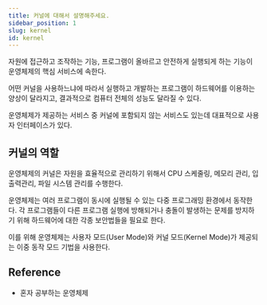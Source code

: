 ```yaml
---
title: 커널에 대해서 설명해주세요.
sidebar_position: 1
slug: kernel
id: kernel
---
```


자원에 접근하고 조작하는 기능, 프로그램이 올바르고 안전하게 실행되게 하는 기능이 운영체제의 핵심
서비스에 속한다.

어떤 커널을 사용하느냐에 따라서 실행하고 개발하는 프로그램이 하드웨어를 이용하는 양상이 달라지고,
결과적으로 컴퓨터 전체의 성능도 달라질 수 있다.

운영체제가 제공하는 서비스 중 커널에 포함되지 않는 서비스도 있는데 대표적으로 사용자 인터페이스가 있다.

## 커널의 역할

운영체제의 커널은 자원을 효율적으로 관리하기 위해서 CPU 스케줄링, 메모리 관리, 입출력관리,
파일 시스템 관리를 수행한다.

운영체제는 여러 프로그램이 동시에 실행될 수 있는 다중 프로그래밍 환경에서 동작한다.
각 프로그램들이 다른 프로그램 실행에 방해되거나 충돌이 발생하는 문제를 방지하기 위해
하드웨어에 대한 각종 보안법들을 필요로 한다.

이를 위해 운영체제는 사용자 모드(User Mode)와 커널 모드(Kernel Mode)가 제공되는
이중 동작 모드 기법을 사용한다.

## Reference

- 혼자 공부하는 운영체제
